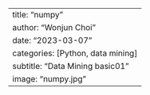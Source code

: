---
title: "numpy"
author: "Wonjun Choi"
date: "2023-03-07"
categories: [Python, data mining]
subtitle: "Data Mining basic01"
image: "numpy.jpg"
---